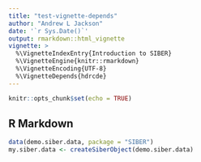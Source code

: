```yaml
---
title: "test-vignette-depends"
author: "Andrew L Jackson"
date: '`r Sys.Date()`'
output: rmarkdown::html_vignette
vignette: >
  %\VignetteIndexEntry{Introduction to SIBER}
  %\VignetteEngine{knitr::rmarkdown}
  %\VignetteEncoding{UTF-8}
  %\VignetteDepends{hdrcde}
---
```


```r
knitr::opts_chunk$set(echo = TRUE)
```

## R Markdown

```r

data(demo.siber.data, package = "SIBER")
my.siber.data <- createSiberObject(demo.siber.data)
```

